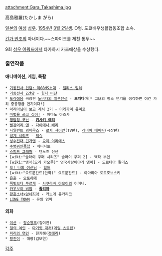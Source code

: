 attachment:Gara_Takashima.jpg

高島雅羅(たかしま がら)

[[일본]]의 [[여성]] [[성우]]. [[1954년]] [[3월 2일]]생. O형. 도쿄배우생활협동조합 소속.

[[긴가 반조]]의 아내이다.~~스파이크를 제친 통푸~~

9회 [[성우 어워드]]에서 타카하시 카즈에상을 수상했다.

=== 출연작품 ===
==== 애니메이션, 게임, 특촬 ====
 * [[기동전사 건담: 제08MS소대]] - [[앨리스 밀러]]
 * [[기동전사 Z건담]] - [[힐다 비단]]
 * [[도라에몽]] 극장판 [[노비타의 일본탄생]] - '''츠치다마'''[* 그녀의 평소 연기를 생각하면 이건 가히 충공깽급 연기이다!]
 * [[마리아님이 보고 계셔]] 2기 - [[이케가미 유미코]]
 * [[마법을 쓰고 싶어!]] - 아마노 아즈사
 * [[명탐정 코난]] - '''[[키사키 에리]]'''
 * [[빨강머리 앤]] - [[다이애나 배리]]
 * [[사일런트 뫼비우스]] - [[로자 샤이안]](TV판), [[레비아 매버릭]](극장판)
 * [[성계 시리즈]] - [[렉슈]]
 * [[성수전대 긴가맨]] - [[요제 이리에스]]
 * [[수병위인풍첩]] - 베니사토
 * [[스피드 그래퍼]] - 텐노즈 신센
 * [wiki:"슬라이 쿠퍼 시리즈" 슬라이 쿠퍼 2] - 백작 부인
 * [wiki:"엠마(모리 카오루)" 영국사랑이야기 엠마] - 도르테아 묄더스
 * [[오! 나의 여신님]] - [[힐드]]
 * [wiki:"요르문간드(만화)" 요르문간드] - 아마리아 토로호브스키
 * [[은혼]] - [[오토히메]]
 * [[쪽빛보다 푸르게]] - [[사쿠라바 아오이]]의 어머니.
 * [[카우보이 비밥]] - '''[[줄리아]]'''
 * [[황혼소녀×암네지아]] - 카노에 유카리코
 * [[라인(메신저)|LINE TOWN]] - 문의 엄마

==== 외화 ====
 * [[이산]] - [[정순왕후]](김여진)
 * [[철의 여인]] - [[마거릿 대처]]([[메릴 스트립]])
 * [[파리의 연인]] - 한기혜([[정애리]])
 * [[황진이]] - 매향(김보연)

[[각주]]
